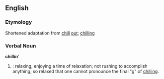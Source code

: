 {{rfd}}
==English==

===Etymology===
Shortened adaptation from [[chill]] [[out]]; [[chilling]]

===Verbal Noun===
'''chillin''''
# {{cattag2|US|Slang}}: relaxing; enjoying a time of relaxation; not rushing to accomplish anything; so relaxed that one cannot pronounce the final "g" of [[chilling]].